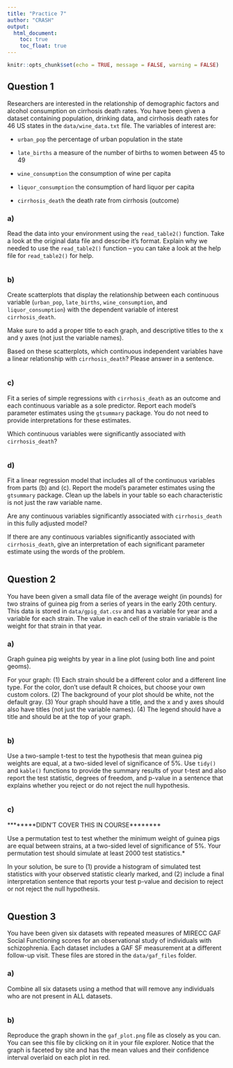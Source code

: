 ```yaml
---
title: "Practice 7"
author: "CRASH"
output: 
  html_document:
    toc: true
    toc_float: true
---
```


```r
knitr::opts_chunk$set(echo = TRUE, message = FALSE, warning = FALSE)

```


## Question 1

Researchers are interested in the relationship of demographic factors and alcohol consumption on cirrhosis death rates. You have been given a dataset containing population, drinking data, and cirrhosis death rates for 46 US states in the `data/wine_data.txt` file. The variables of interest are:

- `urban_pop` the percentage of urban population in the state

- `late_births` a measure of the number of births to women between 45 to 49

- `wine_consumption` the consumption of wine per capita

- `liquor_consumption` the consumption of hard liquor per capita

- `cirrhosis_death` the death rate from cirrhosis (outcome)

### a)

Read the data into your environment using the `read_table2()` function. Take a look at the original data file and describe it's format. Explain why we needed to use the `read_table2()` function -- you can take a look at the help file for `read_table2()` for help.


```r


```

### b)

Create scatterplots that display the relationship between each continuous variable (`urban_pop`, `late_births`, `wine_consumption`, and `liquor_consumption`) with the dependent variable of interest `cirrhosis_death`.

Make sure to add a proper title to each graph, and descriptive titles to the x and y axes (not just the variable names).

Based on these scatterplots, which continuous independent variables have a linear relationship with `cirrhosis_death`? Please answer in a sentence.


```r



```


### c)

Fit a series of simple regressions with `cirrhosis_death` as an outcome and each continuous variable as a sole predictor. Report each model's parameter estimates using the `gtsummary` package. You do not need to provide interpretations for these estimates.

Which continuous variables were significantly associated with `cirrhosis_death`?


```r


```

### d)

Fit a linear regression model that includes all of the continuous variables from parts (b) and (c). Report the model's parameter estimates using the `gtsummary` package. Clean up the labels in your table so each characteristic is not just the raw variable name.

Are any continuous variables significantly associated with `cirrhosis_death` in this fully adjusted model?

If there are any continuous variables significantly associated with `cirrhosis_death`, give an interpretation of each significant parameter estimate using the words of the problem. 


```r



```


## Question 2

You have been given a small data file of the average weight (in pounds) for two strains of guinea pig from a series of years in the early 20th century. This data is stored in `data/gpig_dat.csv` and has a variable for year and a variable for each strain. The value in each cell of the strain variable is the weight for that strain in that year.

### a)

Graph guinea pig weights by year in a line plot (using both line and point geoms).

For your graph:
(1) Each strain should be a different color and a different line type. For the color, don't use default R choices, but choose your own custom colors.
(2) The background of your plot should be white, not the default gray.
(3) Your graph should have a title, and the x and y axes should also have titles (not just the variable names).
(4) The legend should have a title and should be at the top of your graph.


```r



```

### b)

Use a two-sample t-test to test the hypothesis that mean guinea pig weights are equal, at a two-sided level of significance of 5%. Use `tidy()` and `kable()` functions to provide the summary results of your t-test and also report the test statistic, degrees of freedom, and p-value in a sentence that explains whether you reject or do not reject the null hypothesis.

```r


```

### c) 

********DIDN'T COVER THIS IN COURSE********

Use a permutation test to test whether the minimum weight of guinea pigs are equal between strains, at a two-sided level of significance of 5%. Your permutation test should simulate at least 2000 test statistics.*

In your solution, be sure to (1) provide a histogram of simulated test statistics with your observed statistic clearly marked, and (2) include a final interpretation sentence that reports your test p-value and decision to reject or not reject the null hypothesis.

```r




```


## Question 3

You have been given six datasets with repeated measures of MIRECC GAF Social Functioning scores for an observational study of individuals with schizophrenia. Each dataset includes a GAF SF measurement at a different follow-up visit. These files are stored in the `data/gaf_files` folder.

### a)

Combine all six datasets using a method that will remove any individuals who are not present in ALL datasets.


```r




```

### b)

Reproduce the graph shown in the `gaf_plot.png` file as closely as you can. You can see this file by clicking on it in your file explorer. Notice that the graph is faceted by site and has the mean values and their confidence interval overlaid on each plot in red. 

```r



```

